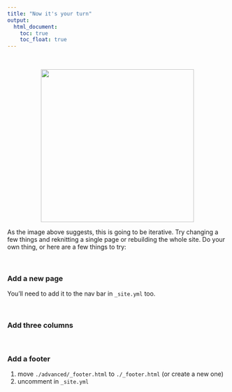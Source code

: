 ```yaml
---
title: "Now it's your turn"
output:
  html_document:
    toc: true
    toc_float: true
---
```


<br>

<center><img src="images/practicalDev_changingstuff.jpg" width="350px"></center>  


As the image above suggests, this is going to be iterative. Try changing a few things and reknitting a single page or rebuilding the whole site. Do your own thing, or here are a few things to try: 

<br> 

### Add a new page

You'll need to add it to the nav bar in `_site.yml` too.

<br>

### Add three columns

<br> 

### Add a footer

1. move `./advanced/_footer.html` to `./_footer.html` (or create a new one)
2. uncomment in `_site.yml`

